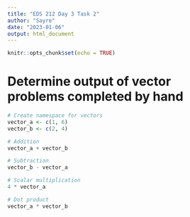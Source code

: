 ```yaml
---
title: "EDS 212 Day 3 Task 2"
author: "Sayre"
date: "2023-01-06"
output: html_document
---
```


```r
knitr::opts_chunk$set(echo = TRUE)
```

# Determine output of vector problems completed by hand
``` r
# Create namespace for vectors
vector_a <- c(1, 6)
vector_b <- c(2, 4)

# Addition
vector_a + vector_b

# Subtraction
vector_b - vector_a

# Scalar multiplication
4 * vector_a

# Dot product
vector_a * vector_b

```
